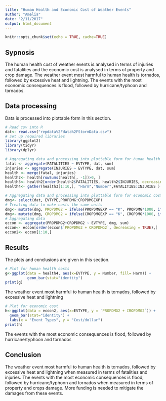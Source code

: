 ```yaml
---
title: "Human Health and Economic Cost of Weather Events"
author: "Amelia"
date: "2/11/2017"
output: html_document
---
```


```r
knitr::opts_chunk$set(echo = TRUE, cache=TRUE)
```


## Sypnosis 
The human health cost of weather events is analysed in terms of injuries and fatalities and the economic cost is analysed in terms of property and crop damage. The weather event most harmful to human health is tornados, followed by excessive heat and lightning. The events with the most economic consequences is flood, followed by hurricane/typhoon and tornados.

## Data processing
Data is processed into plottable form in this section.
```r
# Read csv into R
dat<- read.csv("repdata%2Fdata%2FStormData.csv")
# Set up required libraries
library(ggplot2)
library(tidyr)
library(dplyr)

# Aggregating data and processing into plottable form for human health costs
fatal <- aggregate(FATALITIES ~ EVTYPE, dat, sum)
injuries <- aggregate(INJURIES ~ EVTYPE, dat, sum)
health <- merge(fatal, injuries)
health2<- health[rowSums(health[, -1])>0, ]
health3<- health2[order(health2$FATALITIES, health2$INJURIES, decreasing = TRUE),]
health4<- gather(health3[1:10,], "Harm","Number",FATALITIES:INJURIES )

# Aggregating data and processing into plottable form for economic costs
dmg<- select(dat, EVTYPE,PROPDMG:CROPDMGEXP)
# Treating data to make costs the same units
dmg<- mutate(dmg, PROPDMG2 = ifelse(PROPDMGEXP == "K", PROPDMG*1000, ifelse(PROPDMGEXP == "M", PROPDMG*1000000, ifelse(PROPDMGEXP == "B", PROPDMG*1000000000,0))))
dmg<- mutate(dmg, CROPDMG2 = ifelse(CROPDMGEXP == "K", CROPDMG*1000, ifelse(CROPDMGEXP == "M", CROPDMG*1000000, ifelse(CROPDMGEXP == "B", CROPDMG*1000000000,0))))
# Aggregating data
eccon <- aggregate(PROPDMG2+CROPDMG2 ~ EVTYPE, dmg, sum)
eccon<- eccon[order(eccon$`PROPDMG2 + CROPDMG2`, decreasing = TRUE),]
eccon2<- eccon[1:10,]

```

## Results
The plots and conclusions are given in this section.
```r
# Plot for human health costs
g<-ggplot(data = health4, aes(x=EVTYPE, y = Number, fill= Harm)) + 
          geom_bar(stat="identity") 
print(g)
```

The weather event most harmful to human health is tornados, followed by excessive heat and lightning

```r
# Plot for economic cost
h<-ggplot(data = eccon2, aes(x=EVTYPE, y = `PROPDMG2 + CROPDMG2`)) + 
  geom_bar(stat="identity") +
  labs(x = "Event Types", y = "Cost/dollar")
print(h)
```

The events with the most economic consequences is flood, followed by hurricane/typhoon and tornados

## Conclusion
The weather event most harmful to human health is tornados, followed by excessive heat and lightning when measured in terms of fatalities and injuries.
The events with the most economic consequences is flood, followed by hurricane/typhoon and tornados when measured in terms of property and crops damage.
More funding is needed to mitigate the damages from these events.


